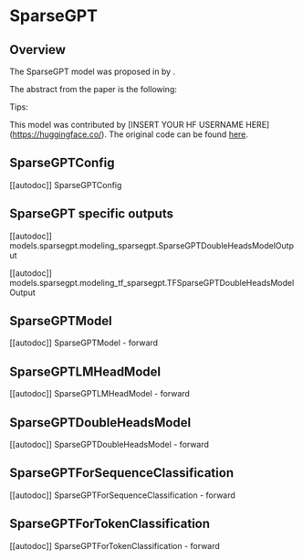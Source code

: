 <!--Copyright 2023 The HuggingFace Team. All rights reserved.

Licensed under the Apache License, Version 2.0 (the "License"); you may not use this file except in compliance with
the License. You may obtain a copy of the License at

http://www.apache.org/licenses/LICENSE-2.0

Unless required by applicable law or agreed to in writing, software distributed under the License is distributed on
an "AS IS" BASIS, WITHOUT WARRANTIES OR CONDITIONS OF ANY KIND, either express or implied. See the License for the
specific language governing permissions and limitations under the License.
-->

# SparseGPT

## Overview

The SparseGPT model was proposed in [<INSERT PAPER NAME HERE>](<INSERT PAPER LINK HERE>) by <INSERT AUTHORS HERE>.
<INSERT SHORT SUMMARY HERE>

The abstract from the paper is the following:

*<INSERT PAPER ABSTRACT HERE>*

Tips:

<INSERT TIPS ABOUT MODEL HERE>

This model was contributed by [INSERT YOUR HF USERNAME HERE](https://huggingface.co/<INSERT YOUR HF USERNAME HERE>).
The original code can be found [here](<INSERT LINK TO GITHUB REPO HERE>).


## SparseGPTConfig

[[autodoc]] SparseGPTConfig

## SparseGPT specific outputs

[[autodoc]] models.sparsegpt.modeling_sparsegpt.SparseGPTDoubleHeadsModelOutput

[[autodoc]] models.sparsegpt.modeling_tf_sparsegpt.TFSparseGPTDoubleHeadsModelOutput

## SparseGPTModel

[[autodoc]] SparseGPTModel
    - forward

## SparseGPTLMHeadModel

[[autodoc]] SparseGPTLMHeadModel
    - forward

## SparseGPTDoubleHeadsModel

[[autodoc]] SparseGPTDoubleHeadsModel
    - forward

## SparseGPTForSequenceClassification

[[autodoc]] SparseGPTForSequenceClassification
    - forward

## SparseGPTForTokenClassification

[[autodoc]] SparseGPTForTokenClassification
    - forward

